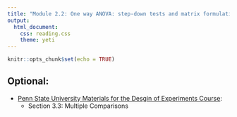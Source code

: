 ```yaml
---
title: "Module 2.2: One way ANOVA: step-down tests and matrix formulation"
output: 
  html_document:
    css: reading.css
    theme: yeti
---
```


```r
knitr::opts_chunk$set(echo = TRUE)
```


## Optional:

- [Penn State University Materials for the Desgin of Experiments Course](https://online.stat.psu.edu/stat503/home):
    + Section 3.3: Multiple Comparisons



